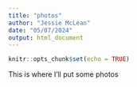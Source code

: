 ```yaml
---
title: "photos"
author: "Jessie McLean"
date: "05/07/2024"
output: html_document
---
```


```r
knitr::opts_chunk$set(echo = TRUE)
```

This is where I'll put some photos
